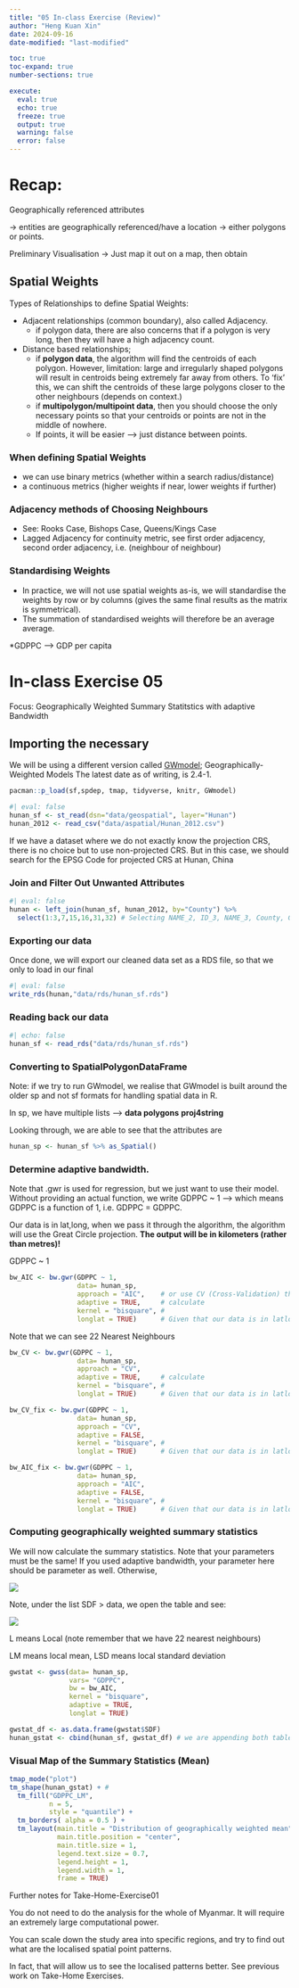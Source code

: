 ```yaml
---
title: "05 In-class Exercise (Review)"
author: "Heng Kuan Xin"
date: 2024-09-16
date-modified: "last-modified"

toc: true
toc-expand: true
number-sections: true

execute:
  eval: true
  echo: true
  freeze: true
  output: true
  warning: false
  error: false
---
```


# Recap:

Geographically referenced attributes

-\> entities are geographically referenced/have a location -\> either polygons or points.

Preliminary Visualisation -\> Just map it out on a map, then obtain

## Spatial Weights

Types of Relationships to define Spatial Weights:

-   Adjacent relationships (common boundary), also called Adjacency.
    -   if polygon data, there are also concerns that if a polygon is very long, then they will have a high adjacency count.
-   Distance based relationships;
    -   if **polygon data**, the algorithm will find the centroids of each polygon. However, limitation: large and irregularly shaped polygons will result in centroids being extremely far away from others. To 'fix' this, we can shift the centroids of these large polygons closer to the other neighbours (depends on context.)
    -   if **multipolygon/multipoint data**, then you should choose the only necessary points so that your centroids or points are not in the middle of nowhere.
    -   If points, it will be easier --\> just distance between points.

### When defining Spatial Weights

-   we can use binary metrics (whether within a search radius/distance)
-   a continuous metrics (higher weights if near, lower weights if further)

### Adjacency methods of Choosing Neighbours

-   See: Rooks Case, Bishops Case, Queens/Kings Case
-   Lagged Adjacency for continuity metric, see first order adjacency, second order adjacency, i.e. (neighbour of neighbour)

### Standardising Weights

-   In practice, we will not use spatial weights as-is, we will standardise the weights by row or by columns (gives the same final results as the matrix is symmetrical).
-   The summation of standardised weights will therefore be an average average.

\*GDPPC –\> GDP per capita

# In-class Exercise 05

Focus: Geographically Weighted Summary Statitstics with adaptive Bandwidth

## Importing the necessary

We will be using a different version called [GWmodel](https://cran.r-project.org/web/packages/GWmodel/index.html); Geographically-Weighted Models The latest date as of writing, is 2.4-1.

```r
pacman::p_load(sf,spdep, tmap, tidyverse, knitr, GWmodel)
```

```r
#| eval: false
hunan_sf <- st_read(dsn="data/geospatial", layer="Hunan")
hunan_2012 <- read_csv("data/aspatial/Hunan_2012.csv")
```

If we have a dataset where we do not exactly know the projection CRS, there is no choice but to use non-projected CRS. But in this case, we should search for the EPSG Code for projected CRS at Hunan, China

### Join and Filter Out Unwanted Attributes

```r
#| eval: false
hunan <- left_join(hunan_sf, hunan_2012, by="County") %>%
  select(1:3,7,15,16,31,32) # Selecting NAME_2, ID_3, NAME_3, County, GDPPC, GIO, Agri, Service
```

### Exporting our data

Once done, we will export our cleaned data set as a RDS file, so that we only to load in our final

```r
#| eval: false
write_rds(hunan,"data/rds/hunan_sf.rds")
```

### Reading back our data

```r
#| echo: false
hunan_sf <- read_rds("data/rds/hunan_sf.rds")
```

### Converting to SpatialPolygonDataFrame

Note: if we try to run GWmodel, we realise that GWmodel is built around the older sp and not sf formats for handling spatial data in R.

In sp, we have multiple lists –\> **data polygons** **proj4string**

Looking through, we are able to see that the attributes are

```r
hunan_sp <- hunan_sf %>% as_Spatial()
```

### Determine adaptive bandwidth.

Note that .gwr is used for regression, but we just want to use their model. Without providing an actual function, we write GDPPC \~ 1 –\> which means GDPPC is a function of 1, i.e. GDPPC = GDPPC.

::: callout-caution
Our data is in lat,long, when we pass it through the algorithm, the algorithm will use the Great Circle projection. **The output will be in kilometers (rather than metres)!**
:::

GDPPC \~ 1

```r
bw_AIC <- bw.gwr(GDPPC ~ 1,
                 data= hunan_sp,
                 approach = "AIC",    # or use CV (Cross-Validation) the AI models
                 adaptive = TRUE,     # calculate 
                 kernel = "bisquare", #
                 longlat = TRUE)      # Given that our data is in latlong, the great circle  
```

Note that we can see 22 Nearest Neighbours

```r
bw_CV <- bw.gwr(GDPPC ~ 1,
                 data= hunan_sp,
                 approach = "CV",
                 adaptive = TRUE,     # calculate 
                 kernel = "bisquare", #
                 longlat = TRUE)      # Given that our data is in latlong, the great circle  
```

```r
bw_CV_fix <- bw.gwr(GDPPC ~ 1,
                 data= hunan_sp,
                 approach = "CV",
                 adaptive = FALSE,
                 kernel = "bisquare", #
                 longlat = TRUE)      # Given that our data is in latlong, the great circle
```

```r
bw_AIC_fix <- bw.gwr(GDPPC ~ 1,
                 data= hunan_sp,
                 approach = "AIC",
                 adaptive = FALSE,
                 kernel = "bisquare", #
                 longlat = TRUE)      # Given that our data is in latlong, the great circle
```

### Computing geographically weighted summary statistics

We will now calculate the summary statistics. Note that your parameters must be the same! If you used adaptive bandwidth, your parameter here should be parameter as well. Otherwise,

![](images/clipboard-86795315.png)

Note, under the list SDF \> data, we open the table and see:

![](images/clipboard-3601422582.png)

L means Local (note remember that we have 22 nearest neighbours)

LM means local mean, LSD means local standard deviation

```r
gwstat <- gwss(data= hunan_sp,
               vars= "GDPPC",
               bw = bw_AIC,
               kernel = "bisquare",
               adaptive = TRUE,
               longlat = TRUE)
```

```r
gwstat_df <- as.data.frame(gwstat$SDF)
hunan_gstat <- cbind(hunan_sf, gwstat_df) # we are appending both tables together based on their index. CAUTION: not to change the sequence of your data during this process.
```

### Visual Map of the Summary Statistics (Mean)

```r
tmap_mode("plot")
tm_shape(hunan_gstat) + #
  tm_fill("GDPPC_LM",
          n = 5,
          style = "quantile") +
  tm_borders( alpha = 0.5 ) +
  tm_layout(main.title = "Distribution of geographically weighted mean",
            main.title.position = "center",
            main.title.size = 1,
            legend.text.size = 0.7,
            legend.height = 1,
            legend.width = 1,
            frame = TRUE)
```

Further notes for Take-Home-Exercise01

You do not need to do the analysis for the whole of Myanmar. It will require an extremely large computational power.

You can scale down the study area into specific regions, and try to find out what are the localised spatial point patterns.

In fact, that will allow us to see the localised patterns better. See previous work on Take-Home Exercises.
